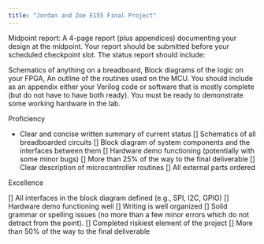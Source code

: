 ```yaml
---
title: "Jordan and Zoe E155 Final Project"
---
```


Midpoint report:
A 4-page report (plus appendices) documenting your design at the midpoint. Your report should be submitted before your scheduled checkpoint slot. The status report should include:

Schematics of anything on a breadboard,
Block diagrams of the logic on your FPGA,
An outline of the routines used on the MCU.
You should include as an appendix either your Verilog code or software that is mostly complete (but do not have to have both ready). You must be ready to demonstrate some working hardware in the lab.

Proficiency

- Clear and concise written summary of current status
[] Schematics of all breadboarded circuits
[] Block diagram of system components and the interfaces between them
[] Hardware demo functioning (potentially with some minor bugs)
[] More than 25% of the way to the final deliverable
[] Clear description of microcontroller routines
[] All external parts ordered

Excellence

[] All interfaces in the block diagram defined (e.g., SPI, I2C, GPIO)
[] Hardware demo functioning well
[] Writing is well organized
[] Solid grammar or spelling issues (no more than a few minor errors which do not detract from the point).
[] Completed riskiest element of the project
[] More than 50% of the way to the final deliverable
